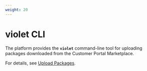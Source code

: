 ```yaml
---
weight: 20
---
```


# violet CLI

The platform provides the **`violet`** command-line tool for uploading packages downloaded from the <Term name="company" /> Customer Portal Marketplace.

For details, see [Upload Packages](/extend/upload_package).
